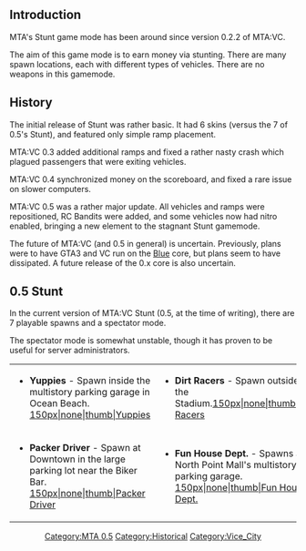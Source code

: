 {{MTA0.5 page}}
== Introduction ==

MTA's Stunt game mode has been around since version 0.2.2 of MTA:VC.

The aim of this game mode is to earn money via stunting. There are many spawn locations, each with different types of vehicles. There are no weapons in this gamemode.

== History ==

The initial release of Stunt was rather basic. It had 6 skins (versus the 7 of 0.5's Stunt), and featured only simple ramp placement.

MTA:VC 0.3 added additional ramps and fixed a rather nasty crash which plagued passengers that were exiting vehicles.

MTA:VC 0.4 synchronized money on the scoreboard, and fixed a rare issue on slower computers.

MTA:VC 0.5 was a rather major update. All vehicles and ramps were repositioned, RC Bandits were added, and some vehicles now had nitro enabled, bringing a new element to the stagnant Stunt gamemode.

The future of MTA:VC (and 0.5 in general) is uncertain. Previously, plans were to have GTA3 and VC run on the [[/Blue.md|Blue]] core, but plans seem to have dissipated. A future release of the 0.x core is also uncertain.

== 0.5 Stunt == 

In the current version of MTA:VC Stunt (0.5, at the time of writing), there are 7 playable spawns and a spectator mode. 

The spectator mode is somewhat unstable, though it has proven to be useful for server administrators.

<center><table><tr><td>
* '''Yuppies''' - Spawn inside the multistory parking garage in Ocean Beach.  [[/Image:MTAS_Yuppies.png.md|150px|none|thumb|Yuppies]]
</td>
<td>
* '''Dirt Racers''' - Spawn outside of the Stadium.[[/Image:MTAS_Dirt_Racers.png.md|150px|none|thumb|Dirt Racers]]
</td>
<td>
* '''Bikers''' - Spawn in the parking lot behind the Malibu club.  [[/Image:MTAS_Bikers.png.md|150px|none|thumb|Bikers]]
</td>
<td>
* '''Speeders''' - Spawn at the parking lot near the Escobar International Airport. [[/Image:MTAS_Speeders.png.md|150px|none|thumb|Speeders]]
</td></tr>
<tr><td>
* '''Packer Driver''' - Spawn at Downtown in the large parking lot near the Biker Bar. [[/Image:MTAS_Packer_Driver.png.md|150px|none|thumb|Packer Driver]]
</td>
<td>
* '''Fun House Dept.''' - Spawns at North Point Mall's multistory parking garage. [[/Image:MTAS_Fun_House_Dept.png.md|150px|none|thumb|Fun House Dept.]]
</td>
<td>
* '''Heli Pilot''' - Spawn at the Escobar International Airport runway. [[/Image:MTAS_Heli_Pilot.png.md|150px|none|thumb|Heli Pilot]]
</td>
<td>
* '''Spectator''' - This mode is used to simply watch other players, you don't spawn anywhere. [[/Image:MTAS_Spectator.png.md|150px|none|thumb|Spectator]]
</td>

</table>

[[/Category:MTA 0.5.md|Category:MTA 0.5]] [[/Category:Historical.md|Category:Historical]] [[/Category:Vice_City.md|Category:Vice_City]]